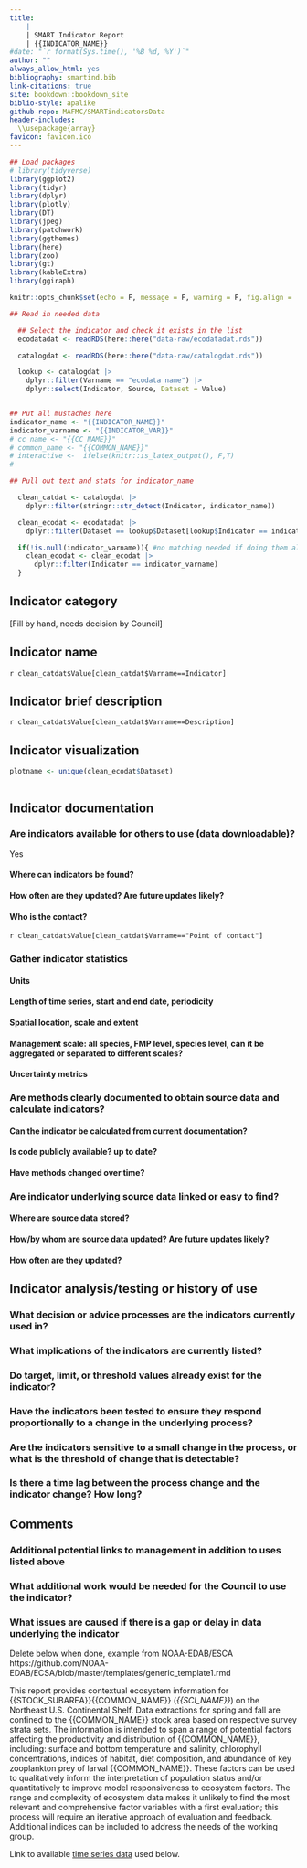 ```yaml
---
title:
    | 
    | SMART Indicator Report
    | {{INDICATOR_NAME}}
#date: "`r format(Sys.time(), '%B %d, %Y')`"
author: ""
always_allow_html: yes
bibliography: smartind.bib
link-citations: true
site: bookdown::bookdown_site
biblio-style: apalike
github-repo: MAFMC/SMARTindicatorsData
header-includes:
  \\usepackage{array}
favicon: favicon.ico
---
```


```r
## Load packages
# library(tidyverse)
library(ggplot2)
library(tidyr)
library(dplyr)
library(plotly)
library(DT)
library(jpeg)
library(patchwork)
library(ggthemes)
library(here)
library(zoo)
library(gt)
library(kableExtra)
library(ggiraph)

knitr::opts_chunk$set(echo = F, message = F, warning = F, fig.align = 'center', eval.after = 'fig.cap')

## Read in needed data

  ## Select the indicator and check it exists in the list
  ecodatadat <- readRDS(here::here("data-raw/ecodatadat.rds"))

  catalogdat <- readRDS(here::here("data-raw/catalogdat.rds"))

  lookup <- catalogdat |>
    dplyr::filter(Varname == "ecodata name") |>
    dplyr::select(Indicator, Source, Dataset = Value)


## Put all mustaches here
indicator_name <- "{{INDICATOR_NAME}}"
indicator_varname <- "{{INDICATOR_VAR}}"
# cc_name <- "{{CC_NAME}}"
# common_name <- "{{COMMON_NAME}}"
# interactive <-  ifelse(knitr::is_latex_output(), F,T)
# 

## Pull out text and stats for indicator_name

  clean_catdat <- catalogdat |>
    dplyr::filter(stringr::str_detect(Indicator, indicator_name))

  clean_ecodat <- ecodatadat |>
    dplyr::filter(Dataset == lookup$Dataset[lookup$Indicator == indicator_name]) 

  if(!is.null(indicator_varname)){ #no matching needed if doing them all
    clean_ecodat <- clean_ecodat |>
      dplyr::filter(Indicator == indicator_varname)
  }


```


## Indicator category

[Fill by hand, needs decision by Council]

## Indicator name

`r clean_catdat$Value[clean_catdat$Varname==Indicator]`

## Indicator brief description

`r clean_catdat$Value[clean_catdat$Varname==Description]`

## Indicator visualization

```r

plotname <- unique(clean_ecodat$Dataset)



```


## Indicator documentation

### Are indicators available for others to use (data downloadable)?

Yes

#### Where can indicators be found?



#### How often are they updated? Are future updates likely?

#### Who is the contact?

`r clean_catdat$Value[clean_catdat$Varname=="Point of contact"]`

### Gather indicator statistics

#### Units

#### Length of time series, start and end date, periodicity

#### Spatial location, scale and extent

#### Management scale: all species, FMP level, species level, can it be aggregated or separated to different scales?

#### Uncertainty metrics


### Are methods clearly documented to obtain source data and calculate indicators?

#### Can the indicator be calculated from current documentation?

#### Is code publicly available? up to date?

#### Have methods changed over time?


### Are indicator underlying source data linked or easy to find?

#### Where are source data stored?

#### How/by whom are source data updated? Are future updates likely?

#### How often are they updated?


## Indicator analysis/testing or history of use

### What decision or advice processes are the indicators currently used in?

### What implications of the indicators are currently listed?

### Do target, limit,  or threshold values already exist for the indicator?

### Have the indicators been tested to ensure they respond proportionally to a change in the underlying process?

### Are the indicators sensitive to a small change in the process, or what is the threshold of change that is detectable?

### Is there a time lag between the process change and the indicator change? How long?


## Comments

### Additional potential links to management in addition to uses listed above


### What additional work would be needed for the Council to use the indicator? 


### What issues are caused if there is a gap or delay in data underlying the indicator




Delete below when done, example from NOAA-EDAB/ESCA https://github.com/NOAA-EDAB/ECSA/blob/master/templates/generic_template1.rmd 

This report provides contextual ecosystem information for {{STOCK_SUBAREA}}{{COMMON_NAME}} (*{{SCI_NAME}}*) on the Northeast U.S. Continental Shelf. Data extractions for spring and fall are confined to the {{COMMON_NAME}} stock area based on respective survey strata sets. The information is intended to span a range of potential factors affecting the productivity and distribution of {{COMMON_NAME}}, including: surface and bottom temperature and salinity, chlorophyll concentrations, indices of habitat, diet composition, and abundance of key zooplankton prey of larval {{COMMON_NAME}}. These factors can be used to qualitatively inform the interpretation of population status and/or quantitatively to improve model responsiveness to ecosystem factors. The range and complexity of ecosystem data makes it unlikely to find the most relevant and comprehensive factor variables with a first evaluation; this process will require an iterative approach of evaluation and feedback. Additional indices can be included to address the needs of the working group.

Link to available [time series data](`r url`) used below.

